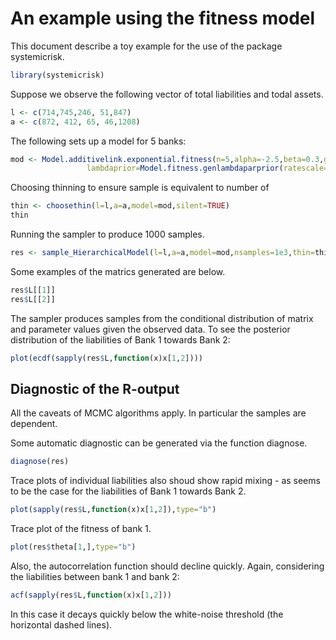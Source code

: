 <!--
%\VignetteEngine{knitr::knitr}
%\VignetteIndexEntry{Example: Hierarchical Models}
-->
An example using the fitness model
==================================

This document describe a toy example for the use of the package systemicrisk.

```r
library(systemicrisk)
```
Suppose we observe the following vector of total liabilities and todal assets.
```r
l <- c(714,745,246, 51,847)
a <- c(872, 412, 65, 46,1208)
```

The following sets up a model for 5 banks:
```r
mod <- Model.additivelink.exponential.fitness(n=5,alpha=-2.5,beta=0.3,gamma=1.0,
                 lambdaprior=Model.fitness.genlambdaparprior(ratescale=500))
```

Choosing thinning to ensure sample is equivalent to number of 
```r
thin <- choosethin(l=l,a=a,model=mod,silent=TRUE)
thin
```
Running the sampler to produce 1000 samples.
```r
res <- sample_HierarchicalModel(l=l,a=a,model=mod,nsamples=1e3,thin=thin,silent=TRUE)
```
Some examples of the matrics generated are below.
```r
res$L[[1]]
res$L[[2]]
```

The sampler produces samples from the conditional distribution of
matrix and parameter values given the observed data.
To see the posterior distribution of the liabilities of Bank 1 towards Bank 2:
```r
plot(ecdf(sapply(res$L,function(x)x[1,2])))
```



Diagnostic of the R-output
--------------------------

All the caveats of MCMC algorithms apply. In particular the samples are dependent. 

Some automatic diagnostic can be generated via the function diagnose.
```r
diagnose(res)
```
Trace plots  of individual liabilities also shoud show rapid mixing - as seems to be the case for the  liabilities of Bank 1 towards Bank 2.

```r
plot(sapply(res$L,function(x)x[1,2]),type="b")
```
Trace plot of the fitness of bank 1.
```r
plot(res$theta[1,],type="b")
```

Also, the autocorrelation function should decline quickly. Again, considering the liabilities between bank 1 and bank 2:
```r
acf(sapply(res$L,function(x)x[1,2]))
```

In this case it decays quickly below the white-noise threshold (the
horizontal dashed lines).

